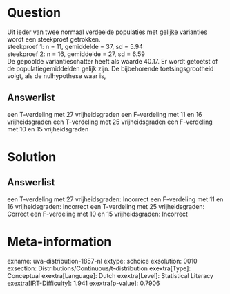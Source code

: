 Question
========

Uit ieder van twee normaal verdeelde populaties met gelijke varianties
wordt een steekproef getrokken.\
steekproef 1: n = 11, gemiddelde = 37, sd = 5.94\
steekproef 2: n = 16, gemiddelde = 27, sd = 6.59\
De gepoolde variantieschatter heeft als waarde 40.17. Er wordt getoetst
of de populatiegemiddelden gelijk zijn. De bijbehorende
toetsingsgrootheid volgt, als de nulhypothese waar is,

Answerlist
----------

een T-verdeling met 27 vrijheidsgraden
een F-verdeling met 11 en 16 vrijheidsgraden
een T-verdeling met 25 vrijheidsgraden
een F-verdeling met 10 en 15 vrijheidsgraden

Solution
========

Answerlist
----------

een T-verdeling met 27 vrijheidsgraden: Incorrect
een F-verdeling met 11 en 16 vrijheidsgraden: Incorrect
een T-verdeling met 25 vrijheidsgraden: Correct
een F-verdeling met 10 en 15 vrijheidsgraden: Incorrect

Meta-information
================
exname: uva-distribution-1857-nl
extype: schoice
exsolution: 0010
exsection: Distributions/Continuous/t-distribution
exextra[Type]: Conceptual
exextra[Language]: Dutch
exextra[Level]: Statistical Literacy
exextra[IRT-Difficulty]: 1.941
exextra[p-value]: 0.7906
